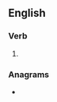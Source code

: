 {{also|re-sewed}}
==English==

===Verb===
{{head|en|verb form}}

# {{en-past of|resew}}

===Anagrams===
* {{anagrams|en|a=deeersw|reweeds|sewered|weeders}}